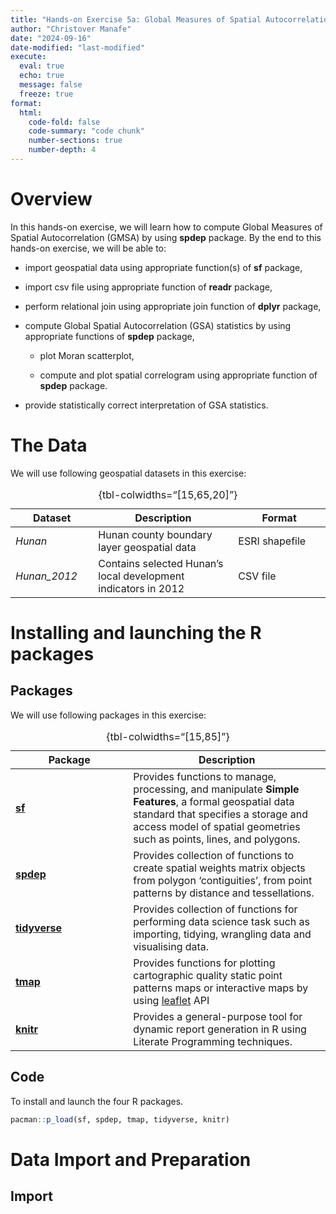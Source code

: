 ```yaml
---
title: "Hands-on Exercise 5a: Global Measures of Spatial Autocorrelation"
author: "Christover Manafe"
date: "2024-09-16"
date-modified: "last-modified"
execute: 
  eval: true
  echo: true
  message: false
  freeze: true
format: 
  html:
    code-fold: false
    code-summary: "code chunk"
    number-sections: true
    number-depth: 4
---
```


# Overview

In this hands-on exercise, we will learn how to compute Global Measures of Spatial Autocorrelation (GMSA) by using **spdep** package. By the end to this hands-on exercise, we will be able to:

-   import geospatial data using appropriate function(s) of **sf** package,

-   import csv file using appropriate function of **readr** package,

-   perform relational join using appropriate join function of **dplyr** package,

-   compute Global Spatial Autocorrelation (GSA) statistics by using appropriate functions of **spdep** package,

    -   plot Moran scatterplot,

    -   compute and plot spatial correlogram using appropriate function of **spdep** package.

-   provide statistically correct interpretation of GSA statistics.

# The Data

We will use following geospatial datasets in this exercise:

| Dataset      | Description                                                    | Format         |
|-------------------|--------------------------------|---------------------|
| *Hunan*      | Hunan county boundary layer geospatial data                    | ESRI shapefile |
| *Hunan_2012* | Contains selected Hunan’s local development indicators in 2012 | CSV file       |

: {tbl-colwidths="\[15,65,20\]"}

# Installing and launching the R packages

::: panel-tabset
## Packages

We will use following packages in this exercise:

| Package                                                     | Description                                                                                                                                                                                                          |
|---------------------------|---------------------------------------------|
| [**sf**](https://r-spatial.github.io/sf/)                   | Provides functions to manage, processing, and manipulate **Simple Features**, a formal geospatial data standard that specifies a storage and access model of spatial geometries such as points, lines, and polygons. |
| [**spdep**](https://cran.r-project.org/web/packages/spdep/) | Provides collection of functions to create spatial weights matrix objects from polygon 'contiguities', from point patterns by distance and tessellations.                                                            |
| [**tidyverse**](https://www.tidyverse.org/)                 | Provides collection of functions for performing data science task such as importing, tidying, wrangling data and visualising data.                                                                                   |
| [**tmap**](https://cran.r-project.org/web/packages/tmap/)   | Provides functions for plotting cartographic quality static point patterns maps or interactive maps by using [leaflet](https://leafletjs.com/) API                                                                   |
| [**knitr**](https://cran.r-project.org/web/packages/knitr/) | Provides a general-purpose tool for dynamic report generation in R using Literate Programming techniques.                                                                                                            |

: {tbl-colwidths="\[15,85\]"}

## Code

To install and launch the four R packages.

```r
pacman::p_load(sf, spdep, tmap, tidyverse, knitr)
```
:::

# Data Import and Preparation

## Import
